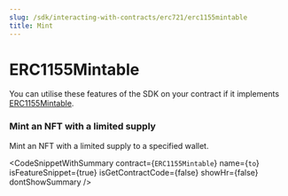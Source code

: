 ```yaml
---
slug: /sdk/interacting-with-contracts/erc721/erc1155mintable
title: Mint
---
```



# ERC1155Mintable



You can utilise these features of the SDK on your contract if it implements [ERC1155Mintable](/extensions/erc-1155/erc1155mintable).

<div className="row" style={{ marginBottom: 24 }}>
  <div className="col col--12" style={{ marginTop: 8 }}>
    <QuickstartCard
      name="Learn how to implement ERC1155Mintable"
      link={"/extensions/erc-1155/erc1155mintable"}
      image="/assets/icons/general.png"
    />
  </div>
</div>



### Mint an NFT with a limited supply





Mint an NFT with a limited supply to a specified wallet.



<CodeSnippetWithSummary
      contract={`ERC1155Mintable`}
      name={`to`}
      isFeatureSnippet={true}
      isGetContractCode={false}
      showHr={false}
      dontShowSummary
    />
  


